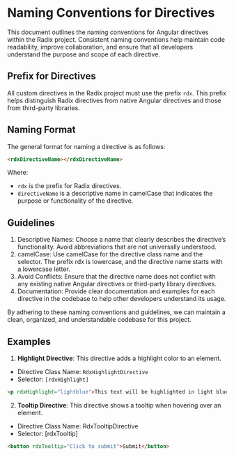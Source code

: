 
<Meta title="Guides/Naming Conventions" />

# Naming Conventions for Directives

This document outlines the naming conventions for Angular directives within the Radix project.
Consistent naming conventions help maintain code readability, improve collaboration, and ensure that all developers understand the purpose and scope of each directive.

## Prefix for Directives

All custom directives in the Radix project must use the prefix `rdx`.
This prefix helps distinguish Radix directives from native Angular directives and those from third-party libraries.

## Naming Format

The general format for naming a directive is as follows:

```html
<rdxDirectiveName></rdxDirectiveName>
```

Where:

- `rdx` is the prefix for Radix directives.
- `directiveName` is a descriptive name in camelCase that indicates the purpose or functionality of the directive.

## Guidelines

1. Descriptive Names: Choose a name that clearly describes the directive’s functionality. Avoid abbreviations that are not universally understood.
2. camelCase: Use camelCase for the directive class name and the selector. The prefix rdx is lowercase, and the directive name starts with a lowercase letter.
3. Avoid Conflicts: Ensure that the directive name does not conflict with any existing native Angular directives or third-party library directives.
4. Documentation: Provide clear documentation and examples for each directive in the codebase to help other developers understand its usage.

By adhering to these naming conventions and guidelines, we can maintain a clean, organized, and understandable codebase for this project.

## Examples

1. **Highlight Directive**: This directive adds a highlight color to an element.

- Directive Class Name: `RdxHighlightDirective`
- Selector: `[rdxHighlight]`

```html
<p rdxHighlight="lightblue">This text will be highlighted in light blue.</p>
```

2. **Tooltip Directive**: This directive shows a tooltip when hovering over an element.

- Directive Class Name: RdxTooltipDirective
- Selector: [rdxTooltip]

```html
<button rdxTooltip="Click to submit">Submit</button>
```
